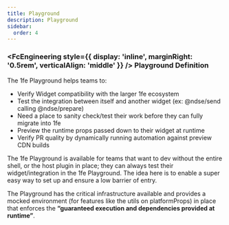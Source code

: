 ```yaml
---
title: Playground
description: Playground
sidebar:
  order: 4
---
```



### <FcEngineering style={{ display: 'inline', marginRight: '0.5rem', verticalAlign: 'middle' }} /> Playground Definition

The 1fe Playground helps teams to:

- Verify Widget compatibility with the larger 1fe ecosystem
- Test the integration between itself and another widget (ex: @ndse/send calling @ndse/prepare)
- Need a place to sanity check/test their work before they can fully migrate into 1fe
- Preview the runtime props passed down to their widget at runtime
- Verify PR quality by dynamically running automation against preview CDN builds

The 1fe Playground is available for teams that want to dev without the entire shell, or the host plugin in place; they can always test their widget/integration in the 1fe Playground. The idea here is to enable a super easy way to set up and ensure a low barrier of entry.

The Playground has the critical infrastructure available and provides a mocked environment (for features like the utils on platformProps) in place that enforces the **“guaranteed execution and dependencies provided at runtime”**.
